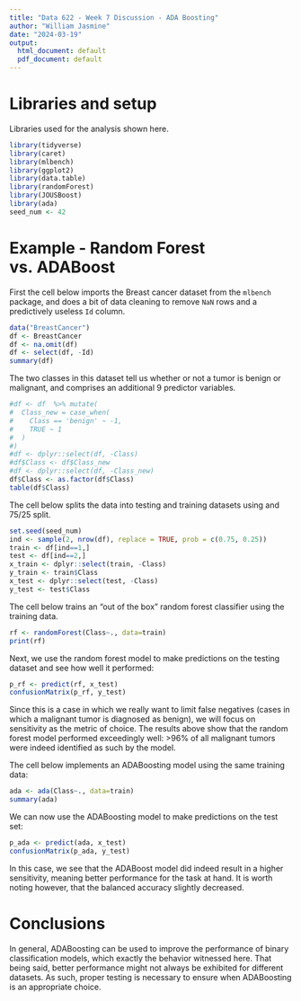 ```yaml
---
title: "Data 622 - Week 7 Discussion - ADA Boosting"
author: "William Jasmine"
date: "2024-03-19"
output:
  html_document: default
  pdf_document: default
---
```


# Libraries and setup

Libraries used for the analysis shown here.

```r
library(tidyverse)
library(caret)
library(mlbench)
library(ggplot2)
library(data.table)
library(randomForest)
library(JOUSBoost)
library(ada)
seed_num <- 42
```


# Example - Random Forest vs. ADABoost

First the cell below imports the Breast cancer dataset from the `mlbench`  package, and does a bit of data cleaning to remove `NaN` rows and a predictively useless `Id` column. 

```r
data("BreastCancer")
df <- BreastCancer
df <- na.omit(df)
df <- select(df, -Id)
summary(df)
```

The two classes in this dataset tell us whether or not a tumor is benign or malignant, and comprises an additional 9 predictor variables. 

```r
#df <- df  %>% mutate(
#  Class_new = case_when(
#    Class == 'benign' ~ -1,
#    TRUE ~ 1
#  )
#)
#df <- dplyr::select(df, -Class)
#df$Class <- df$Class_new
#df <- dplyr::select(df, -Class_new)
df$Class <- as.factor(df$Class)
table(df$Class)
```

The cell below splits the data into testing and training datasets using and 75/25 split.

```r
set.seed(seed_num)
ind <- sample(2, nrow(df), replace = TRUE, prob = c(0.75, 0.25))
train <- df[ind==1,]
test <- df[ind==2,]
x_train <- dplyr::select(train, -Class)
y_train <- train$Class
x_test <- dplyr::select(test, -Class)
y_test <- test$Class
```

The cell below trains an "out of the box" random forest classifier using the training data. 

```r
rf <- randomForest(Class~., data=train) 
print(rf)
```

Next, we use the random forest model to make predictions on the testing dataset and see how well it performed: 

```r
p_rf <- predict(rf, x_test)
confusionMatrix(p_rf, y_test)
```

Since this is a case in which we really want to limit false negatives (cases in which a malignant tumor is diagnosed as benign), we will focus on sensitivity as the metric of choice. The results above show that the random forest model performed exceedingly well: >96% of all malignant tumors were indeed identified as such by the model. 


The cell below implements an ADABoosting model using the same training data: 

```r
ada <- ada(Class~., data=train) 
summary(ada)
```


We can now use the ADABoosting model to make predictions on the test set: 

```r
p_ada <- predict(ada, x_test)
confusionMatrix(p_ada, y_test)
```

In this case, we see that the ADABoost model did indeed result in a higher sensitivity, meaning better performance for the task at hand. It is worth noting however, that the balanced accuracy slightly decreased.


# Conclusions 

In general, ADABoosting can be used to improve the performance of binary classification models, which exactly the behavior witnessed here. That being said, better performance might not always be exhibited for different datasets.  As such, proper testing is necessary to ensure when ADABoosting is an appropriate choice. 
